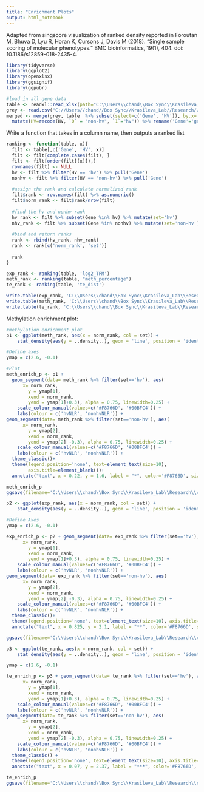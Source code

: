 ```yaml
---
title: "Enrichment Plots"
output: html_notebook
---
```


Adapted from singscore visualization of ranked density reported in Foroutan M, Bhuva D, Lyu R, Horan K, Cursons J, Davis M (2018). “Single sample scoring of molecular phenotypes.” BMC bioinformatics, 19(1), 404. doi: 10.1186/s12859-018-2435-4.  

```r
library(tidyverse)
library(ggplot2)
library(openxlsx)
library(ggsignif)
library(ggpubr)
```

```r
#load in all gene data 
table <- readxl::read_xlsx(path="C:\\Users\\chand\\Box Sync\\Krasileva_Lab\\Research\\chandler\\Krasileva Lab\\E14\\all_gene_table.xlsx")
grey <- read.csv("C://Users//chand//Box Sync//Krasileva_Lab//Research//chandler//Krasileva Lab//E8//Ath_somatic_mutations_gene_level_data.csv")
merged <- merge(grey, table  %>% subset(select=c('Gene', 'HV')), by.x='gene', by.y='Gene', all=TRUE) %>% 
  mutate(HV=recode(HV, `0` = "non-hv", `1`="hv")) %>% rename('Gene'='gene')
```

Write a function that takes in a column name, then outputs a ranked list 
```r
ranking <- function(table, x){
  filt <- table[,c('Gene', 'HV', x)] 
  filt <- filt[complete.cases(filt), ]
  filt <- filt[order(filt[[x]]),]
  rownames(filt) <- NULL
  hv <- filt %>% filter(HV == 'hv') %>% pull('Gene')
  nonhv <- filt %>% filter(HV == 'non-hv') %>% pull('Gene')
  
  #assign the rank and calculate normalized rank 
  filt$rank <- row.names(filt) %>% as.numeric()
  filt$norm_rank <- filt$rank/nrow(filt)
  
  #find the hv and nonhv rank 
  hv_rank <- filt %>% subset(Gene %in% hv) %>% mutate(set='hv')
  nhv_rank <- filt %>% subset(Gene %in% nonhv) %>% mutate(set='non-hv')
  
  #bind and return ranks
  rank <- rbind(hv_rank, nhv_rank)
  rank <- rank[c('norm_rank', 'set')]
  
  rank
}

exp_rank <- ranking(table, 'log2_TPM')
meth_rank <- ranking(table, "meth_percentage")
te_rank <- ranking(table, 'te_dist')

write.table(exp_rank, 'C:\\Users\\chand\\Box Sync\\Krasileva_Lab\\Research\\chandler\\Krasileva Lab\\E14\\exp_rank.csv', sep=',')
write.table(meth_rank, 'C:\\Users\\chand\\Box Sync\\Krasileva_Lab\\Research\\chandler\\Krasileva Lab\\E14\\meth_rank.csv', sep=',')
write.table(te_rank, 'C:\\Users\\chand\\Box Sync\\Krasileva_Lab\\Research\\chandler\\Krasileva Lab\\E14\\te_rank.csv', sep=',')
```

Methylation enrichment plot:
```r
#methylation enrichment plot 
p1 <- ggplot(meth_rank, aes(x = norm_rank, col = set)) +
  	stat_density(aes(y = ..density..), geom = 'line', position = 'identity', linewidth=0.25)

#Define axes 
ymap = c(2.6, -0.1)

#Plot
meth_enrich_p <- p1 + 
  geom_segment(data= meth_rank %>% filter(set=='hv'), aes(
      x= norm_rank,
  		y = ymap[1],
  		xend = norm_rank,
  		yend = ymap[1]+0.3), alpha = 0.75, linewidth=0.25) +
  	scale_colour_manual(values=c('#F8766D', '#00BFC4')) +
  	labs(colour = c('hvNLR', 'nonhvNLR')) +
geom_segment(data= meth_rank %>% filter(set=='non-hv'), aes(
      x= norm_rank,
  		y = ymap[2],
  		xend = norm_rank,
  		yend = ymap[2] -0.3), alpha = 0.75, linewidth=0.25) +
  	scale_colour_manual(values=c('#F8766D', '#00BFC4')) +
  	labs(colour = c('hvNLR', 'nonhvNLR')) +
  theme_classic()+
  theme(legend.position='none', text=element_text(size=10), 
        axis.title=element_blank())+
  annotate("text", x = 0.22, y = 1.6, label = "*", color='#F8766D', size=3) #greatest p value for hvNLR methylation weighted by GC content is .02, hvnlr is .55 (see permutations.Rmd for calculation)

meth_enrich_p
ggsave(filename='C:\\Users\\chand\\Box Sync\\Krasileva_Lab\\Research\\chandler\\Krasileva Lab\\E14\\e14_R\\final_figures\\met_enrich.png', plot=meth_enrich_p, dpi='retina', width=2, height=1.5)
```

```r
p2 <- ggplot(exp_rank, aes(x = norm_rank, col = set)) +
  	stat_density(aes(y = ..density..), geom = 'line', position = 'identity', linewidth=0.25)

#Define Axes
ymap = c(2.6, -0.1)

exp_enrich_p <- p2 + geom_segment(data= exp_rank %>% filter(set=='hv'), aes(
      x= norm_rank,
  		y = ymap[1],
  		xend = norm_rank,
  		yend = ymap[1]+0.3), alpha = 0.75, linewidth=0.25) +
  	scale_colour_manual(values=c('#F8766D', '#00BFC4')) +
  	labs(colour = c('hvNLR', 'nonhvNLR')) +
geom_segment(data= exp_rank %>% filter(set=='non-hv'), aes(
      x= norm_rank,
  		y = ymap[2],
  		xend = norm_rank,
  		yend = ymap[2] -0.3), alpha = 0.75, linewidth=0.25) +
  	scale_colour_manual(values=c('#F8766D', '#00BFC4')) +
  	labs(colour = c('hvNLR', 'nonhvNLR')) +
  theme_classic()+
  theme(legend.position='none', text=element_text(size=10), axis.title=element_blank()) +
  annotate("text", x = 0.825, y = 2.1, label = "**", color='#F8766D', size=3) #Greatest sample p value for singscore enrichment is 0.002

ggsave(filename='C:\\Users\\chand\\Box Sync\\Krasileva_Lab\\Research\\chandler\\Krasileva Lab\\E14\\e14_R\\final_figures\\exp_enrich.png', plot=exp_enrich_p, dpi='retina', width=2, height=1.5)
```

```r
p3 <- ggplot(te_rank, aes(x = norm_rank, col = set)) +
  	stat_density(aes(y = ..density..), geom = 'line', position = 'identity', linewidth=0.25)

ymap = c(2.6, -0.1)

te_enrich_p <- p3 + geom_segment(data= te_rank %>% filter(set=='hv'), aes(
      x= norm_rank,
  		y = ymap[1],
  		xend = norm_rank,
  		yend = ymap[1]+0.3), alpha = 0.75, linewidth=0.25) +
  	scale_colour_manual(values=c('#F8766D', '#00BFC4')) +
  	labs(colour = c('hvNLR', 'nonhvNLR')) +
geom_segment(data= te_rank %>% filter(set=='non-hv'), aes(
      x= norm_rank,
  		y = ymap[2],
  		xend = norm_rank,
  		yend = ymap[2] -0.3), alpha = 0.75, linewidth=0.25) +
  	scale_colour_manual(values=c('#F8766D', '#00BFC4')) +
  	labs(colour = c('hvNLR', 'nonhvNLR')) +
  theme_classic() +
  theme(legend.position='none', text=element_text(size=10), axis.title=element_blank())+
  annotate("text", x = 0.07, y = 2.37, label = "***", color='#F8766D', size=3) #p value is 0 for hv, see permutations.Rmd

te_enrich_p
ggsave(filename='C:\\Users\\chand\\Box Sync\\Krasileva_Lab\\Research\\chandler\\Krasileva Lab\\E14\\e14_R\\final_figures\\te_enrich.png', plot=te_enrich_p, dpi='retina', width=2, height=1.5)
```


